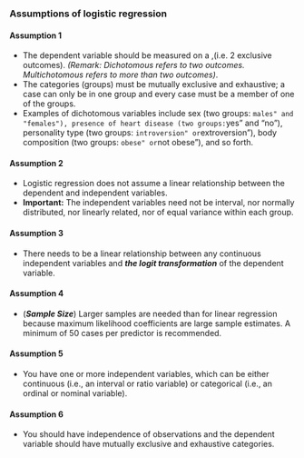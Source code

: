 
### Assumptions of logistic regression

#### Assumption 1
* The dependent variable should be measured on a \textbf{dichotomous scale} ,(i.e. 2 exclusive outcomes).
<i>(Remark: Dichotomous refers to two outcomes. Multichotomous refers to more than two outcomes)</i>.
*  The categories (groups) must be mutually exclusive and exhaustive; a case can only be
in one group and every case must be a member of one of the groups.
*   Examples of dichotomous variables include sex (two groups: ``males" and "females"), presence of heart disease (two groups: ``yes" and "no"), personality type (two groups: ``introversion" or ``extroversion"), body composition (two groups: ``obese" or ``not obese"), and so forth. 

#### Assumption 2
*  Logistic regression does not assume a linear relationship between the dependent and
independent variables.
*  <b>Important:</b> The independent variables need not be interval, nor normally distributed, nor linearly
related, nor of equal variance within each group.

#### Assumption 3

* There needs to be a linear relationship between any continuous independent variables and ***the logit transformation*** of the dependent variable. 

#### Assumption 4
*  (***Sample Size***) Larger samples are needed than for linear regression because maximum likelihood
coefficients are large sample estimates. A minimum of 50 cases per predictor is
recommended.

####  Assumption 5

* You have one or more independent variables, which can be either continuous (i.e., an interval or ratio variable) or categorical (i.e., an ordinal or nominal variable). 

#### Assumption 6

* You should have independence of observations and the dependent variable should have mutually exclusive and exhaustive categories.

